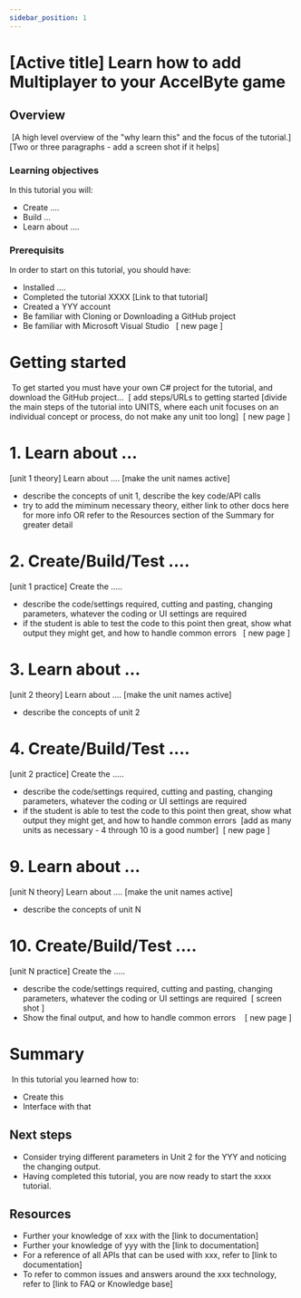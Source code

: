 ```yaml
---
sidebar_position: 1
---
```


# [Active title] Learn how to add Multiplayer to your AccelByte game
## Overview
​
[A high level overview of the "why learn this" and the focus of the tutorial.]
​
[Two or three paragraphs - add a screen shot if it helps]
​
### Learning objectives
In this tutorial you will:
* Create ....
* Build ...
* Learn about ....
​
### Prerequisits
In order to start on this tutorial, you should have:
* Installed ....
* Completed the tutorial XXXX [Link to that tutorial]
* Created a YYY account
* Be familiar with Cloning or Downloading a GitHub project
* Be familiar with Microsoft Visual Studio
​
​
[ new page ]
# Getting started
​
To get started you must have your own C# project for the tutorial, and download the GitHub project...
​
[ add steps/URLs to getting started
​
[divide the main steps of the tutorial into UNITS, where each unit focuses on an individual concept or process, do not make any unit too long]
​
[ new page ]
# 1. Learn about ...
[unit 1 theory] Learn about .... [make the unit names active]
- describe the concepts of unit 1, describe the key code/API calls
- try to add the miminum necessary theory, either link to other docs here for more info OR refer to the Resources section of the Summary for greater detail
​
# 2. Create/Build/Test ....
[unit 1 practice] Create the .....
- describe the code/settings required, cutting and pasting, changing parameters, whatever the coding or UI settings are required
- if the student is able to test the code to this point then great, show what output they might get, and how to handle common errors
​
​
[ new page ]
# 3. Learn about ...
[unit 2 theory] Learn about .... [make the unit names active]
- describe the concepts of unit 2
​
# 4. Create/Build/Test ....
[unit 2 practice] Create the .....
- describe the code/settings required, cutting and pasting, changing parameters, whatever the coding or UI settings are required
- if the student is able to test the code to this point then great, show what output they might get, and how to handle common errors
​
[add as many units as necessary - 4 through 10 is a good number]
​
[ new page ]
# 9. Learn about ...
[unit N theory] Learn about .... [make the unit names active]
- describe the concepts of unit N
​
# 10. Create/Build/Test ....
[unit N practice] Create the .....
- describe the code/settings required, cutting and pasting, changing parameters, whatever the coding or UI settings are required
​
[ screen shot ]
- Show the final output, and how to handle common errors
​
​
​
[ new page ]
# Summary
​
In this tutorial you learned how to:
* Create this
* Interface with that
​
​
## Next steps
* Consider trying different parameters in Unit 2 for the YYY and noticing the changing output.
* Having completed this tutorial, you are now ready to start the xxxx tutorial. 
​
## Resources
* Further your knowledge of xxx with the [link to documentation]
* Further your knowledge of yyy with the [link to documentation]
* For a reference of all APIs that can be used with xxx, refer to  [link to documentation]
* To refer to common issues and answers around the xxx technology, refer to [link to FAQ or Knowledge base]
